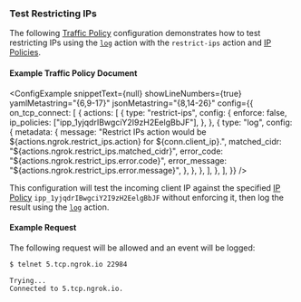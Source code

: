 
### Test Restricting IPs

The following [Traffic Policy](/traffic-policy)
configuration demonstrates how to test restricting IPs using the [`log`](/docs/traffic-policy/actions/log/)
action with the `restrict-ips` action and [IP Policies](/docs/api/resources/ip-policies/).

#### Example Traffic Policy Document

<ConfigExample
	snippetText={null}
	showLineNumbers={true}
	yamlMetastring="{6,9-17}"
	jsonMetastring="{8,14-26}"
	config={{
		on_tcp_connect: [
			{
				actions: [
					{
						type: "restrict-ips",
						config: {
							enforce: false,
							ip_policies: ["ipp_1yjqdrIBwgciY2I9zH2EelgBbJF"],
						},
					},
					{
						type: "log",
						config: {
							metadata: {
								message:
									"Restrict IPs action would be ${actions.ngrok.restrict_ips.action} for ${conn.client_ip}.",
								matched_cidr: "${actions.ngrok.restrict_ips.matched_cidr}",
								error_code: "${actions.ngrok.restrict_ips.error.code}",
								error_message: "${actions.ngrok.restrict_ips.error.message}",
							},
						},
					},
				],
			},
		],
	}}
/>

This configuration will test the incoming client IP against the specified
[IP Policy](/docs/api/resources/ip-policies/) `ipp_1yjqdrIBwgciY2I9zH2EelgBbJF`
without enforcing it, then log the result using the [`log`](/docs/traffic-policy/actions/log/)
action.

#### Example Request

The following request will be allowed and an event will be logged:

```bash
$ telnet 5.tcp.ngrok.io 22984

Trying...
Connected to 5.tcp.ngrok.io.
```
